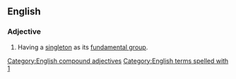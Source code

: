 ==English==
{{swp}}

===Adjective===
{{en-adj|-|head=[[1]]-[[connected]]}}

# {{lb|en|topology|of a topological space}} Having a [[singleton]] as its [[fundamental group]].
#: {{syn|en|simply connected}}

[[Category:English compound adjectives]]
[[Category:English terms spelled with 1]]